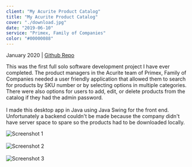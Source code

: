 ```yaml
---
client: "My Acurite Product Catalog"
title: "My Acurite Product Catalog"
cover: "./download.jpg"
date: "2019-06-10"
service: "Primex, Family of Companies"
color: "#00000088"
---
```

January 2020 | [Github Repo](https://github.com/ryanrych/PFOC_PRODUCTS)

This was the first full solo software development project I have ever completed. The product managers 
in the Acurite team of Primex, Family of Companies needed a user friendly application that allowed 
them to search for products by SKU number or by selecting options in multiple categories. There were
also options for users to add, edit, or delete products from the catalog if they had the admin
password.<br/><br/>
I made this desktop app in Java using Java Swing for the front end. Unfortunately a backend couldn't be made
because the company didn't have server space to spare so the products had to be downloaded locally.

![Screenshot 1](./catalog1.png)
<br/><br/>
![Screenshot 2](./catalog2.png)
<br/><br/>
![Screenshot 3](./catalog3.png)